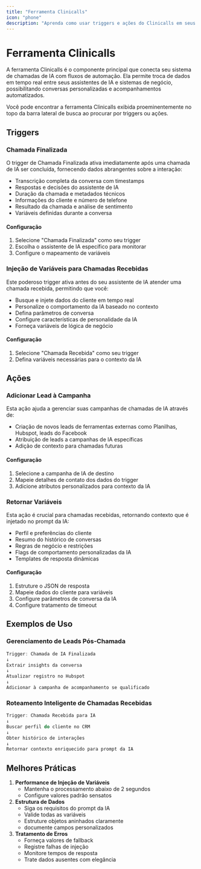 ```yaml
---
title: "Ferramenta Clinicalls"
icon: "phone"
description: "Aprenda como usar triggers e ações do Clinicalls em seus fluxos de chamadas de IA"
---
```


# Ferramenta Clinicalls

A ferramenta Clinicalls é o componente principal que conecta seu sistema de chamadas de IA com fluxos de automação. Ela permite troca de dados em tempo real entre seus assistentes de IA e sistemas de negócio, possibilitando conversas personalizadas e acompanhamentos automatizados.

<Note>
  Você pode encontrar a ferramenta Clinicalls exibida proeminentemente no topo da
  barra lateral de busca ao procurar por triggers ou ações.
</Note>

## Triggers

### Chamada Finalizada

O trigger de Chamada Finalizada ativa imediatamente após uma chamada de IA ser concluída, fornecendo dados abrangentes sobre a interação:

- Transcrição completa da conversa com timestamps
- Respostas e decisões do assistente de IA
- Duração da chamada e metadados técnicos
- Informações do cliente e número de telefone
- Resultado da chamada e análise de sentimento
- Variáveis definidas durante a conversa

#### Configuração

1. Selecione "Chamada Finalizada" como seu trigger
2. Escolha o assistente de IA específico para monitorar
3. Configure o mapeamento de variáveis

### Injeção de Variáveis para Chamadas Recebidas

Este poderoso trigger ativa antes do seu assistente de IA atender uma chamada recebida, permitindo que você:

- Busque e injete dados do cliente em tempo real
- Personalize o comportamento da IA baseado no contexto
- Defina parâmetros de conversa
- Configure características de personalidade da IA
- Forneça variáveis de lógica de negócio

#### Configuração

1. Selecione "Chamada Recebida" como seu trigger
2. Defina variáveis necessárias para o contexto da IA

## Ações

### Adicionar Lead à Campanha

Esta ação ajuda a gerenciar suas campanhas de chamadas de IA através de:

- Criação de novos leads de ferramentas externas como Planilhas, Hubspot, leads do Facebook
- Atribuição de leads a campanhas de IA específicas
- Adição de contexto para chamadas futuras

#### Configuração

1. Selecione a campanha de IA de destino
2. Mapeie detalhes de contato dos dados do trigger
3. Adicione atributos personalizados para contexto da IA

### Retornar Variáveis

Esta ação é crucial para chamadas recebidas, retornando contexto que é injetado no prompt da IA:

- Perfil e preferências do cliente
- Resumo do histórico de conversas
- Regras de negócio e restrições
- Flags de comportamento personalizadas da IA
- Templates de resposta dinâmicas

#### Configuração

1. Estruture o JSON de resposta
2. Mapeie dados do cliente para variáveis
3. Configure parâmetros de conversa da IA
4. Configure tratamento de timeout

## Exemplos de Uso

### Gerenciamento de Leads Pós-Chamada

```javascript
Trigger: Chamada de IA Finalizada
↓
Extrair insights da conversa
↓
Atualizar registro no Hubspot
↓
Adicionar à campanha de acompanhamento se qualificado
```

### Roteamento Inteligente de Chamadas Recebidas

```javascript
Trigger: Chamada Recebida para IA
↓
Buscar perfil do cliente no CRM
↓
Obter histórico de interações
↓
Retornar contexto enriquecido para prompt da IA
```

## Melhores Práticas

1. **Performance de Injeção de Variáveis**
   - Mantenha o processamento abaixo de 2 segundos
   - Configure valores padrão sensatos
2. **Estrutura de Dados**
   - Siga os requisitos do prompt da IA
   - Valide todas as variáveis
   - Estruture objetos aninhados claramente
   - documente campos personalizados
3. **Tratamento de Erros**
   - Forneça valores de fallback
   - Registre falhas de injeção
   - Monitore tempos de resposta
   - Trate dados ausentes com elegância
